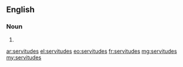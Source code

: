 ==English==

===Noun===
{{head|en}}

# {{plural of|servitude}}

[[ar:servitudes]]
[[el:servitudes]]
[[eo:servitudes]]
[[fr:servitudes]]
[[mg:servitudes]]
[[my:servitudes]]